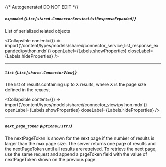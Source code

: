 {/* Autogenerated DO NOT EDIT  */}

##### `expanded` *{`List[shared.ConnectorServiceListResponseExpanded]`}*
List of serialized related objects

<Collapsible content={() => import('/content/types/models/shared/connector_service_list_response_expanded/python.mdx')} openLabel={Labels.showProperties} closeLabel={Labels.hideProperties} />


---
##### `list` *{`List[shared.ConnectorView]`}*
The list of results containing up to X results, where X is the page size defined in the request

<Collapsible content={() => import('/content/types/models/shared/connector_view/python.mdx')} openLabel={Labels.showProperties} closeLabel={Labels.hideProperties} />


---
##### `next_page_token` *{`Optional[str]`}*
The nextPageToken is shown for the next page if the number of results is larger than the max page size. The server returns one page of results and the nextPageToken until all results are retreived. To retrieve the next page, use the same request and append a pageToken field with the value of nextPageToken shown on the previous page.



